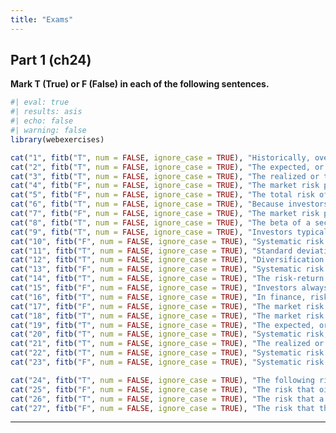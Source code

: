 ```yaml
---
title: "Exams"
---
```


## Part 1 (ch24)

**Mark T (True) or F (False) in each of the following sentences.**

::: {.webex-check .webex-box}

```r
#| eval: true
#| results: asis
#| echo: false
#| warning: false
library(webexercises)

cat("1", fitb("T", num = FALSE, ignore_case = TRUE), "Historically, over long horizons, investments in stocks is expected to outperform investments in bonds.", "\n\n")
cat("2", fitb("T", num = FALSE, ignore_case = TRUE), "The expected, or mean, return is the return we expect to earn on average.", "\n\n")
cat("3", fitb("T", num = FALSE, ignore_case = TRUE), "The realized or total return for an investment is the total return of the dividend yield and the capital gain rate.", "\n\n")
cat("4", fitb("F", num = FALSE, ignore_case = TRUE), "The market risk premium is the expected average return of the market portfolio.", "\n\n")
cat("5", fitb("F", num = FALSE, ignore_case = TRUE), "The total risk of a security represents only its systematic risk.", "\n\n")
cat("6", fitb("T", num = FALSE, ignore_case = TRUE), "Because investors can eliminate idiosyncratic risk, they do not require a risk premium for taking it on.", "\n\n")
cat("7", fitb("F", num = FALSE, ignore_case = TRUE), "The market risk premium is the expected average return of the market portfolio.", "\n\n")
cat("8", fitb("T", num = FALSE, ignore_case = TRUE), "The beta of a security is the sensitivity of the security’s return to the return of the overall market.", "\n\n")
cat("9", fitb("T", num = FALSE, ignore_case = TRUE), "Investors typically demand a higher return for investments with higher levels of risk.", "\n\n")
cat("10", fitb("F", num = FALSE, ignore_case = TRUE), "Systematic risk can be diversified away by holding a well-diversified portfolio of assets.", "\n\n")
cat("11", fitb("T", num = FALSE, ignore_case = TRUE), "Standard deviation is a measure of the total risk of an investment.", "\n\n")
cat("12", fitb("T", num = FALSE, ignore_case = TRUE), "Diversification involves spreading investment across different assets to reduce risk.", "\n\n")
cat("13", fitb("F", num = FALSE, ignore_case = TRUE), "Systematic risk is specific to individual assets and can be diversified away by holding a diversified portfolio.", "\n\n")
cat("14", fitb("T", num = FALSE, ignore_case = TRUE), "The risk-return tradeoff suggests that higher returns are associated with higher levels of risk.", "\n\n")
cat("15", fitb("F", num = FALSE, ignore_case = TRUE), "Investors always prefer investments with lower risk, even if it means sacrificing potential returns.", "\n\n")
cat("16", fitb("T", num = FALSE, ignore_case = TRUE), "In finance, risk refers to the uncertainty that an investment's actual return will differ from its expected return.", "\n\n")
cat("17", fitb("F", num = FALSE, ignore_case = TRUE), "The market risk premium is the expected average return of the market portfolio.", "\n\n")
cat("18", fitb("T", num = FALSE, ignore_case = TRUE), "The market risk premium represents the excess return that investors expect to earn from investing in the market over the risk-free rate.", "\n\n")
cat("19", fitb("T", num = FALSE, ignore_case = TRUE), "The expected, or mean, return is the return we expect to earn on average.", "\n\n")
cat("20", fitb("T", num = FALSE, ignore_case = TRUE), "Systematic risk, also known as market risk, is the risk that is inherent to the entire market or an entire market segment.", "\n\n")
cat("21", fitb("T", num = FALSE, ignore_case = TRUE), "The realized or total return for an investment is the total return of the dividend yield and the capital gain rate.", "\n\n")
cat("22", fitb("T", num = FALSE, ignore_case = TRUE), "Systematic risk cannot be eliminated through diversification because it affects the entire market.", "\n\n")
cat("23", fitb("F", num = FALSE, ignore_case = TRUE), "Systematic risk is specific to individual assets and can be diversified away by holding a diversified portfolio.", "\n\n")

cat("24", fitb("T", num = FALSE, ignore_case = TRUE), "The following risk is an example of firm-specific risk: The risk that the founder and CEO retires", "\n\n")
cat("25", fitb("F", num = FALSE, ignore_case = TRUE), "The risk that oil prices rise, increasing production costs", "\n\n")
cat("26", fitb("T", num = FALSE, ignore_case = TRUE), "The risk that a product design is faulty and the product must be recalled", "\n\n")
cat("27", fitb("F", num = FALSE, ignore_case = TRUE), "The risk that the economy slows, reducing demand for the firm’s products.", "\n\n")

```

:::


___

<script src="https://giscus.app/client.js"
        data-repo="henriquecastror/EF_permanent"
        data-repo-id="R_kgDOLMIejg"
        data-category="General"
        data-category-id="DIC_kwDOLMIejs4Cc1yS"
        data-mapping="number"
        data-term="3"
        data-reactions-enabled="1"
        data-emit-metadata="0"
        data-input-position="bottom"
        data-theme="light"
        data-lang="en"
        crossorigin="anonymous"
        async>
</script>

